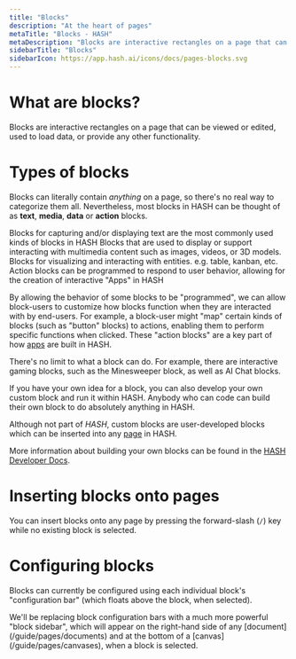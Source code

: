 ```yaml
---
title: "Blocks"
description: "At the heart of pages"
metaTitle: "Blocks - HASH"
metaDescription: "Blocks are interactive rectangles on a page that can be viewed or edited, load data, or provide any other functionality"
sidebarTitle: "Blocks"
sidebarIcon: https://app.hash.ai/icons/docs/pages-blocks.svg
---
```


# What are blocks?<a id="#overview" />

Blocks are interactive rectangles on a page that can be viewed or edited, used to load data, or provide any other functionality.

# Types of blocks<a id="#types" />

Blocks can literally contain _anything_ on a page, so there's no real way to categorize them all. Nevertheless, most blocks in HASH can be thought of as **text**, **media**, **data** or **action** blocks.

<Toggle title="Text blocks">

<a id="#text" />
Blocks for capturing and/or displaying text are the most commonly used kinds of
blocks in HASH

</Toggle>

<Toggle title="Media blocks">

<a id="#media" />
Blocks that are used to display or support interacting with multimedia content
such as images, videos, or 3D models.

</Toggle>

<Toggle title="Data blocks">

<a id="#data" />
Blocks for visualizing and interacting with entities. e.g. table, kanban, etc.

</Toggle>

<Toggle title="Action blocks">

<a id="#action" />
Action blocks can be programmed to respond to user behavior, allowing for the
creation of interactive "Apps" in HASH

By allowing the behavior of some blocks to be "programmed", we can allow block-users to customize how blocks function when they are interacted with by end-users. For example, a block-user might "map" certain kinds of blocks (such as "button" blocks) to actions, enabling them to perform specific functions when clicked. These "action blocks" are a key part of how [apps](/guide/apps) are built in HASH.

</Toggle>

<Toggle title="Custom blocks">

<a id="#custom" />
There's no limit to what a block can do. For example, there are interactive
gaming blocks, such as the Minesweeper block, as well as AI Chat blocks.

If you have your own idea for a block, you can also develop your own custom block and run it within HASH. Anybody who can code can build their own block to do absolutely anything in HASH.

Although not part of _HASH_, custom blocks are user-developed blocks which can be inserted into any [page](/guide/pages) in HASH.

More information about building your own blocks can be found in the [HASH Developer Docs](https://hash.dev/docs/blocks).

</Toggle>

# Inserting blocks onto pages

You can insert blocks onto any page by pressing the forward-slash (`/`) key while no existing block is selected.

# Configuring blocks<a id="#configure" />

Blocks can currently be configured using each individual block's "configuration bar" (which floats above the block, when selected).

<Callout style="information" type="coming-soon">
  We'll be replacing block configuration bars with a much more powerful "block
  sidebar", which will appear on the right-hand side of any
  [document](/guide/pages/documents) and at the bottom of a
  [canvas](/guide/pages/canvases), when a block is selected.
</Callout>
